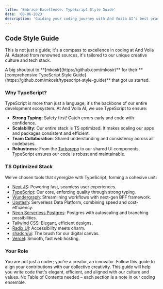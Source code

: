 ```yaml
---
title: 'Embrace Excellence: TypeScript Style Guide'
date: '08-06-2023'
description: 'Guiding your coding journey with And Voila AI’s best practices in TypeScript. Inspired by the greats, customized for creativity.'
---
```



## Code Style Guide

This is not just a guide; it's a compass to excellence in coding at And Voila AI. Adapted from renowned sources, it's tailored to our unique creative culture and tech stack.

<Callout>
  A big shoutout to **[mkosir](https://github.com/mkosir)** for their
  **[comprehensive TypeScript Style
  Guide](https://github.com/mkosir/typescript-style-guide)** that got us
  started.
</Callout>

### Why TypeScript?

TypeScript is more than just a language; it's the backbone of our entire development ecosystem. At And Voila AI, we use TypeScript to ensure:

- **Strong Typing**: Safety first! Catch errors early and code with confidence.
- **Scalability**: Our entire stack is TS optimized. It makes scaling our apps and packages consistent and efficient.
- **Team Collaboration**: Shared understanding and consistency across all codebases.
- **Robustness**: From the [Turborepo](https://turbo.build) to our shared UI components, TypeScript ensures our code is robust and maintainable.

### TS Optimized Stack

We’ve chosen tools that synergize with TypeScript, forming a cohesive unit:

- [Next JS](https://nextjs.org): Powering fast, seamless user experiences.
- [TypeScript](https://www.typescriptlang.org): Our core, enforcing quality through strong typing.
- [Wundergraph](https://wundergraph.com): Streamlining workflows with next-gen BFF framework.
- [Upstash](https://upstash.com): Serverless Data Platform, combining speed and cost-efficiency.
- [Neon Serverless Postgres](https://neon.tech): Postgres with autoscaling and branching possibilities.
- [Tailwind CSS](https://tailwindcss.com): Elegant, efficient designs.
- [Radix UI](https://radix-ui.com): Accessibility meets charm.
- [shadcn/ui](https://github.com/shadcn/ui): The brush for our digital canvas.
- [Vercel](https://vercel.com): Smooth, fast web hosting.

### Your Role

You are not just a coder; you're a creator, an innovator. Follow this guide to align your contributions with our collective creativity. This guide will help you write code that's elegant, efficient, and aligned with our culture and values. No Table of Contents needed – each section is a note in our coding ensemble.
